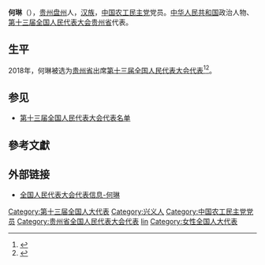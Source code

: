 {{otheruse|何琳}}
{{Infobox person
|name=何琳
|birth_date={{birth year and age|1967|12}}
|ancestor=[[贵州|贵州]][[盘州|盘州]]
|nationality={{PRC}}
|title=[[全国人大代表|全国人大代表]]
|ethnicity=[[汉族|汉族]]
|gender=女
|party=[[中国农工民主党|中国农工民主党]]
|website=[http://210.82.31.1:8084/delegate/viewDelegate.action?dbid=132272 全国人大代表数据库]
}}
'''何琳'''（{{bd|1967年|12月}}），[[贵州|贵州]][[盘州|盘州]]人，[[汉族|汉族]]，[[中国农工民主党|中国农工民主党]]党员。[[中华人民共和国|中华人民共和国]]政治人物、[[第十三届全国人民代表大会|第十三届全国人民代表大会]][[贵州省|贵州省]]代表{{refnest|{{Cite web|url=http://210.82.31.1:8084/delegate/viewDelegate.action?dbid=132272|title=全国人民代表大会代表信息-何琳|accessdate=2020-03-16|work=中国人大网}}}}。

==生平==
2018年，何琳被选为[[贵州省|贵州省]]出席[[第十三届全国人民代表大会|第十三届全国人民代表大会]][[第十三届全国人民代表大会代表|代表]]<ref>{{Cite web|title=中华人民共和国第十三届全国人民代表大会代表名单|url=http://www.gov.cn/xinwen/2018-02/24/content_5268538.htm|accessdate=2020-03-16|work=中国政府网|archive-date=2020-02-28|archive-url=https://web.archive.org/web/20200228133636/http://www.gov.cn/xinwen/2018-02/24/content_5268538.htm|dead-url=no}}</ref><ref>{{Cite web|title=（受权发布）中华人民共和国第十三届全国人民代表大会代表名单-中新网|url=http://www.chinanews.com/gn/2018/02-25/8453959.shtml|accessdate=2021-02-13|work=中新网|archive-date=2018-02-27|archive-url=https://web.archive.org/web/20180227031724/http://www.chinanews.com/gn/2018/02-25/8453959.shtml|dead-url=no}}</ref>。

==参见==
* [[第十三届全国人民代表大会代表名单|第十三届全国人民代表大会代表名单]]

==參考文獻==
{{reflist}}

==外部链接==
{{Portal|中国|政治}}
* [http://210.82.31.1:8084/delegate/viewDelegate.action?dbid=132272 全国人民代表大会代表信息-何琳]

{{DEFAULTSORT:he lin}}
[[Category:第十三届全国人大代表|Category:第十三届全国人大代表]]
[[Category:兴义人|Category:兴义人]]
[[Category:中国农工民主党党员|Category:中国农工民主党党员]]
[[Category:贵州省全国人民代表大会代表|Category:贵州省全国人民代表大会代表]]
[[Category:何姓|lin]]
[[Category:女性全国人大代表|Category:女性全国人大代表]]
{{中国政治人物小作品}}